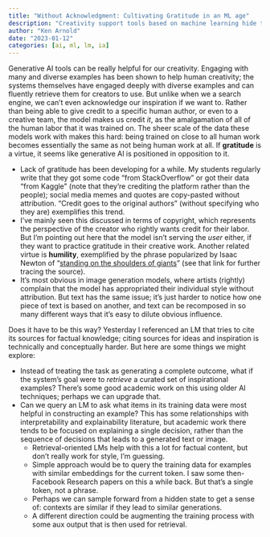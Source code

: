 ```yaml
---
title: "Without Acknowledgment: Cultivating Gratitude in an ML age"
description: "Creativity support tools based on machine learning hide the human authors that contributed to the work. Does it have to be that way?"
author: "Ken Arnold"
date: "2023-01-12"
categories: [ai, ml, lm, ia]
---
```


Generative AI tools can be really helpful for our creativity. Engaging with many and diverse examples has been shown to help human creativity; the systems themselves have engaged deeply with diverse examples and can fluently retrieve them for creators to use. But unlike when we a search engine, we can't even acknowledge our inspiration if we want to. Rather than being able to give credit to a specific human author, or even to a creative team, the model makes us credit *it*, as the amalgamation of all of the human labor that it was trained on. The sheer scale of the data these models work with makes this hard: being trained on close to all human work becomes essentially the same as not being human work at all. If **gratitude** is a virtue, it seems like generative AI is positioned in opposition to it.

- Lack of gratitude has been developing for a while. My students regularly write that they got some code "from StackOverflow" or got their data "from Kaggle" (note that they're crediting the platform rather than the people); social media memes and quotes are copy-pasted without attribution. "Credit goes to the original authors" (without specifying who they are) exemplifies this trend.
- I've mainly seen this discussed in terms of copyright, which represents the perspective of the creator who rightly wants credit for their labor. But I'm pointing out here that the model isn't serving the *user* either, if they want to practice gratitude in their creative work. Another related virtue is **humility**, exemplified by the phrase popularized by Isaac Newton of "[standing on the shoulders of giants](https://en.wikipedia.org/wiki/Standing_on_the_shoulders_of_giants)" (see that link for further tracing the source).
- It's most obvious in image generation models, where artists (rightly) complain that the model has appropriated their individual style without attribution. But text has the same issue; it's just harder to notice how one piece of text is based on another, and text can be recomposed in so many different ways that it's easy to dilute obvious influence.

Does it have to be this way? Yesterday I referenced an LM that tries to cite its sources for factual knowledge; citing sources for ideas and inspiration is technically and conceptually harder. But here are some things we might explore:

- Instead of treating the task as generating a complete outcome, what if the system's goal were to *retrieve* a curated set of inspirational examples? There's some good academic work on this using older AI techniques; perhaps we can upgrade that.
- Can we query an LM to ask what items in its training data were most helpful in constructing an example? This has some relationships with interpretability and explainability literature, but academic work there tends to be focused on explaining a single decision, rather than the sequence of decisions that leads to a generated text or image.
    - Retrieval-oriented LMs help with this a lot for factual content, but don't really work for style, I'm guessing.
    - Simple approach would be to query the training data for examples with similar embeddings for the current token. I saw some then-Facebook Research papers on this a while back. But that's a single token, not a phrase.
    - Perhaps we can sample forward from a hidden state to get a sense of: contexts are similar if they lead to similar generations.
    - A different direction could be augmenting the training process with some aux output that is then used for retrieval.
